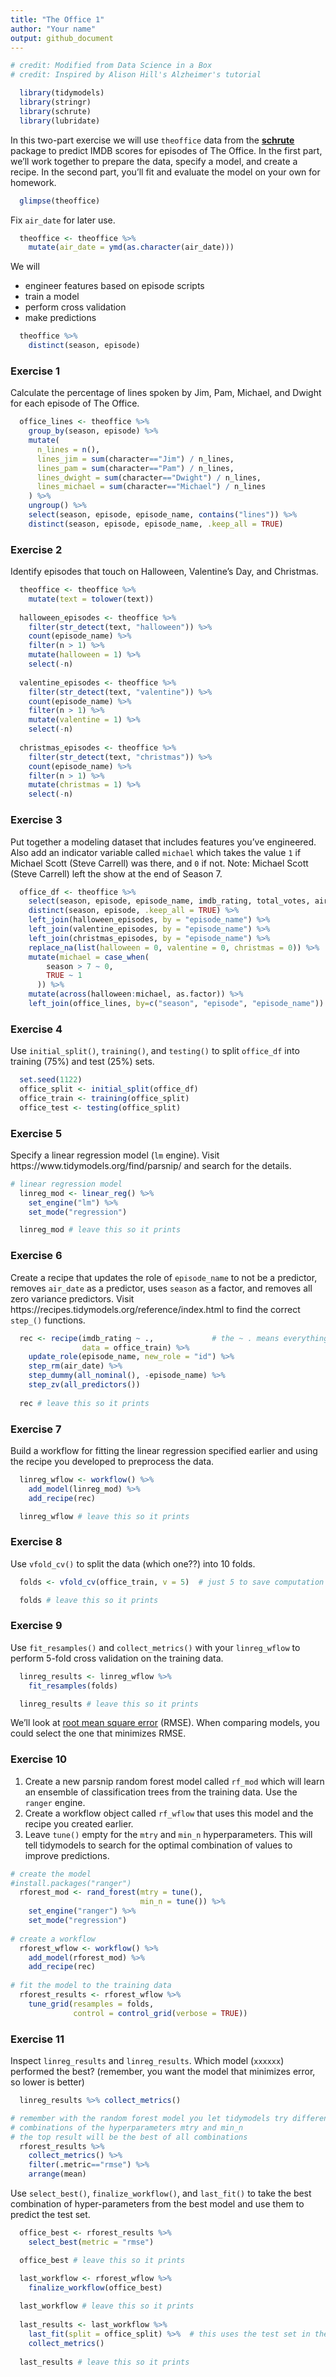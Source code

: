```yaml
---
title: "The Office 1"
author: "Your name"
output: github_document
---
```


```r
# credit: Modified from Data Science in a Box 
# credit: Inspired by Alison Hill's Alzheimer's tutorial

  library(tidymodels)
  library(stringr)
  library(schrute)
  library(lubridate)
```

In this two-part exercise we will use `theoffice` data from the [**schrute**](https://bradlindblad.github.io/schrute/) package to predict IMDB scores for episodes of The Office. In the first part, we'll work together to prepare the data, specify a model, and create a recipe. In the second part, you'll fit and evaluate the model on your own for homework.

```r
  glimpse(theoffice)
```

Fix `air_date` for later use.

```r
  theoffice <- theoffice %>%
    mutate(air_date = ymd(as.character(air_date)))
```

We will

-   engineer features based on episode scripts
-   train a model
-   perform cross validation
-   make predictions

```r
  theoffice %>%
    distinct(season, episode)
```

### Exercise 1

Calculate the percentage of lines spoken by Jim, Pam, Michael, and Dwight for each episode of The Office.

```r
  office_lines <- theoffice %>%
    group_by(season, episode) %>%
    mutate(
      n_lines = n(),
      lines_jim = sum(character=="Jim") / n_lines,
      lines_pam = sum(character=="Pam") / n_lines,
      lines_dwight = sum(character=="Dwight") / n_lines,
      lines_michael = sum(character=="Michael") / n_lines
    ) %>%
    ungroup() %>%
    select(season, episode, episode_name, contains("lines")) %>%
    distinct(season, episode, episode_name, .keep_all = TRUE)
```

### Exercise 2

Identify episodes that touch on Halloween, Valentine's Day, and Christmas.

```r
  theoffice <- theoffice %>%
    mutate(text = tolower(text))
  
  halloween_episodes <- theoffice %>%
    filter(str_detect(text, "halloween")) %>%
    count(episode_name) %>%
    filter(n > 1) %>%
    mutate(halloween = 1) %>%
    select(-n)
  
  valentine_episodes <- theoffice %>%
    filter(str_detect(text, "valentine")) %>%
    count(episode_name) %>%
    filter(n > 1) %>%
    mutate(valentine = 1) %>%
    select(-n)
  
  christmas_episodes <- theoffice %>%
    filter(str_detect(text, "christmas")) %>%
    count(episode_name) %>%
    filter(n > 1) %>%
    mutate(christmas = 1) %>%
    select(-n)
```

### Exercise 3

Put together a modeling dataset that includes features you've engineered. Also add an indicator variable called `michael` which takes the value `1` if Michael Scott (Steve Carrell) was there, and `0` if not. Note: Michael Scott (Steve Carrell) left the show at the end of Season 7.

```r
  office_df <- theoffice %>%
    select(season, episode, episode_name, imdb_rating, total_votes, air_date) %>%
    distinct(season, episode, .keep_all = TRUE) %>%
    left_join(halloween_episodes, by = "episode_name") %>%
    left_join(valentine_episodes, by = "episode_name") %>%
    left_join(christmas_episodes, by = "episode_name") %>%
    replace_na(list(halloween = 0, valentine = 0, christmas = 0)) %>%
    mutate(michael = case_when(
        season > 7 ~ 0,
        TRUE ~ 1
      )) %>%
    mutate(across(halloween:michael, as.factor)) %>%
    left_join(office_lines, by=c("season", "episode", "episode_name"))
```

### Exercise 4 

Use `initial_split()`, `training()`, and `testing()` to split `office_df` into training (75%) and test (25%) sets.
 
```r
  set.seed(1122)
  office_split <- initial_split(office_df)
  office_train <- training(office_split)
  office_test <- testing(office_split)
```

### Exercise 5

Specify a linear regression model (`lm` engine). Visit https://www.tidymodels.org/find/parsnip/ and search for the details.

```r
# linear regression model
  linreg_mod <- linear_reg() %>%
    set_engine("lm") %>%
    set_mode("regression")

  linreg_mod # leave this so it prints
```

### Exercise 6

Create a recipe that updates the role of `episode_name` to not be a predictor, removes `air_date` as a predictor, uses `season` as a factor, and removes all zero variance predictors. Visit https://recipes.tidymodels.org/reference/index.html to find the correct `step_()` functions.

```r
  rec <- recipe(imdb_rating ~ .,             # the ~ . means everything else
                data = office_train) %>%
    update_role(episode_name, new_role = "id") %>%
    step_rm(air_date) %>%
    step_dummy(all_nominal(), -episode_name) %>%
    step_zv(all_predictors())
  
  rec # leave this so it prints
```

### Exercise 7

Build a workflow for fitting the linear regression specified earlier and using the recipe you developed to preprocess the data.

```r
  linreg_wflow <- workflow() %>%
    add_model(linreg_mod) %>%
    add_recipe(rec)

  linreg_wflow # leave this so it prints
```

### Exercise 8 

Use `vfold_cv()` to split the data (which one??) into 10 folds.

```r
  folds <- vfold_cv(office_train, v = 5)  # just 5 to save computation time

  folds # leave this so it prints
```

### Exercise 9

Use `fit_resamples()` and `collect_metrics()` with your `linreg_wflow` to perform 5-fold cross validation on the training data. 

```r
  linreg_results <- linreg_wflow %>%
    fit_resamples(folds)

  linreg_results # leave this so it prints
```

We'll look at [root mean square error](https://www.tmwr.org/performance.html) (RMSE). When comparing models, you could select the one that minimizes RMSE.

### Exercise 10

1. Create a new parsnip random forest model called `rf_mod` which will learn an ensemble of classification trees from the training data. Use the `ranger` engine.
2. Create a workflow object called `rf_wflow` that uses this model and the recipe you created earlier.
3. Leave `tune()` empty for the `mtry` and `min_n` hyperparameters. This will tell tidymodels to search for the optimal combination of values to improve predictions. 

```r
# create the model
#install.packages("ranger")
  rforest_mod <- rand_forest(mtry = tune(),
                             min_n = tune()) %>% 
    set_engine("ranger") %>% 
    set_mode("regression")
  
# create a workflow
  rforest_wflow <- workflow() %>%
    add_model(rforest_mod) %>%
    add_recipe(rec)
  
# fit the model to the training data
  rforest_results <- rforest_wflow %>% 
    tune_grid(resamples = folds,
              control = control_grid(verbose = TRUE))
```

### Exercise 11

Inspect `linreg_results` and `linreg_results`. Which model (`xxxxxx`) performed the best? (remember, you want the model that minimizes error, so lower is better)

```r
  linreg_results %>% collect_metrics()

# remember with the random forest model you let tidymodels try different 
# combinations of the hyperparameters mtry and min_n
# the top result will be the best of all combinations
  rforest_results %>%  
    collect_metrics() %>% 
    filter(.metric=="rmse") %>%
    arrange(mean)
```

Use `select_best()`, `finalize_workflow()`, and `last_fit()` to take the best combination of hyper-parameters from the best model and use them to predict the test set.

```r
  office_best <- rforest_results %>% 
    select_best(metric = "rmse")

  office_best # leave this so it prints

  last_workflow <- rforest_wflow %>%
    finalize_workflow(office_best) 
  
  last_workflow # leave this so it prints
  
  last_results <- last_workflow %>% 
    last_fit(split = office_split) %>%  # this uses the test set in the split
    collect_metrics()
  
  last_results # leave this so it prints
```

